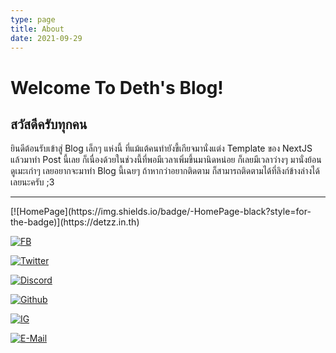 ```yaml
---
type: page
title: About
date: 2021-09-29
---
```


# Welcome To Deth's Blog!
  ## สวัสดีครับทุกคน 
  ยินดีต้อนรับเข้าสู่ Blog เล็กๆ แห่งนี้ ที่แม้แต้คนทำยังขี้เกียจมานั่งแต่ง Template ของ NextJS แล้วมาทำ Post นี้เลย 
  ก็เนื่องด้วยในช่วงนี้ที่พอมีเวลาเพิ่มขึ้นมานิดหน่อย ก็เลยมีเวลาว่างๆ มานั่งย้อนดูเมะเก่าๆ เลยอยากจะมาทำ Blog นี้เฉยๆ ถ้าหากว่าอยากติดตาม ก็สามารถติดตามได้ที่ลิงก์ข้างล่างได้เลยนะครับ ;3

---

<div>
  [![HomePage](https://img.shields.io/badge/-HomePage-black?style=for-the-badge)](https://detzz.in.th)

  [![FB](https://img.shields.io/badge/Facebook-Geroge%20Deterk-1978F3?style=for-the-badge)](https://fb.com/detzz.in.th)

  [![Twitter](https://img.shields.io/badge/Twitter-@JojiDetzz-skyblue?&style=for-the-badge)](https://twitter.com/JojiDetzz)

  [![Discord](https://img.shields.io/badge/discord-katsuragi%232605-6C87D4?style=for-the-badge)](https://000198.xyz/w/discord)

  [![Github](https://img.shields.io/badge/Github-%40dethMastery-black?&style=for-the-badge)](https://github.com/dethMastery)
  
  [![IG](https://img.shields.io/badge/Instragram-%40detzz.th-82008F?style=for-the-badge)](https://instagram.com/detzz.th)
  
  <a href="mailto:me@detzz.in.th">![E-Mail](https://img.shields.io/badge/e--mail-me%40detzz.in.th-coral?style=for-the-badge)</a>
</div>
